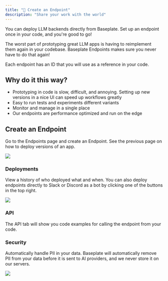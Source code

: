 ```yaml
---
title: "🚀 Create an Endpoint"
description: "Share your work with the world"
---
```


<Tip>
  You can deploy LLM backends directly from Baseplate. Set up an endpoint once
  in your code, and you're good to go!
</Tip>

The worst part of prototyping great LLM apps is having to reimplement them again
in your codebase. Baseplate Endpoints makes sure you never have to do that
again!

Each endpoint has an ID that you will use as a reference in your code.

## Why do it this way?

- Prototyping in code is slow, difficult, and annoying. Setting up new versions
  in a nice UI can speed up workflows greatly
- Easy to run tests and experiments different variants
- Monitor and manage in a single place
- Our endpoints are performance optimized and run on the edge

## Create an Endpoint

Go to the Endpoints page and create an Endpoint. See the <Link href="/getting-started/creating-apps">previous page</Link> on how to deploy versions of an app.

<Frame caption="Endpoints take your prototyped LLM and creates a ready to use API!">
  <img src="/images/create-an-endpoint.png" />
</Frame>

### Deployments

View a history of who deployed what and when. You can also deploy endpoints directly to Slack or Discord as a bot by clicking one of the buttons in the top right.

<Frame caption="Deploy directly to Slack or Discord and view a history of previous deployments">
  <img src="/images/deployments.png" />
</Frame>

### API

The API tab will show you code examples for calling the endpoint from your code.

### Security

Automatically handle PII in your data. Baseplate will automatically remove PII from your data before it is sent to AI providers, and we never store it on our servers.

<Frame caption="Configure PII handling">
  <img src="/images/security.png" />
</Frame>
